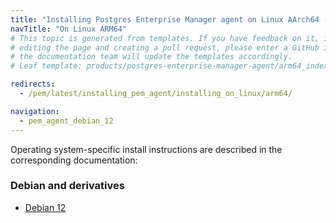 ```yaml
---
title: "Installing Postgres Enterprise Manager agent on Linux AArch64 (ARM64)"
navTitle: "On Linux ARM64"
# This topic is generated from templates. If you have feedback on it, instead of
# editing the page and creating a pull request, please enter a GitHub issue and
# the documentation team will update the templates accordingly.
# Leaf template: products/postgres-enterprise-manager-agent/arm64_index.njk

redirects:
  - /pem/latest/installing_pem_agent/installing_on_linux/arm64/

navigation:
  - pem_agent_debian_12
---
```


Operating system-specific install instructions are described in the corresponding documentation:

### Debian and derivatives

- [Debian 12](pem_agent_debian_12)
